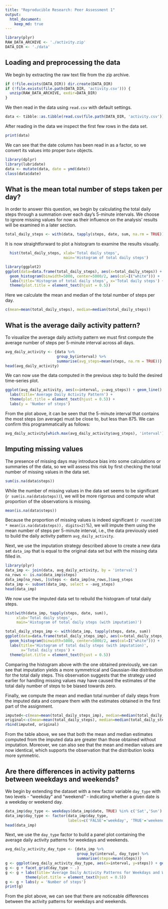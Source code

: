 ```yaml
---
title: "Reproducible Research: Peer Assessment 1"
output: 
  html_document:
    keep_md: true
---
```


```r
library(plyr)
RAW_DATA_ARCHIVE <- './activity.zip'
DATA_DIR <- './data'
```


## Loading and preprocessing the data
<!---
### Reading in the data
-->
We begin by extracting the raw text file from the zip archive.

```r
if (!file.exists(DATA_DIR)) dir.create(DATA_DIR)
if (!file.exists(file.path(DATA_DIR, 'activity.csv'))) {
  unzip(RAW_DATA_ARCHIVE, exdir=DATA_DIR)
}
```

We then read in the data using ``read.csv`` with default settings.

```r
data <- tibble::as.tibble(read.csv(file.path(DATA_DIR, 'activity.csv')))
```

After reading in the data we inspect the first few rows in the data set.

```r
print(data)
```

We can see that the date column has been read in as a factor, so we convert its
values into proper ``Date`` objects.

```r
library(dplyr)
library(lubridate)
data <- mutate(data, date = ymd(date))
class(data$date)
```

## What is the mean total number of steps taken per day?

In order to answer this question, we begin by calculating the total daily
steps through a summation over each day's 5-minute intervals. We choose to
ignore missing values for now as their influence on the analysis'
results will be examined in a later section.

```r
total_daily_steps <- with(data, tapply(steps, date, sum, na.rm = TRUE))
```

It is now straightforward to plot a histogram to examine the results visually.

```r
  hist(total_daily_steps, xlab='Total daily steps', 
                          main='Histogram of total daily steps')
```

```r
library(ggplot2)
ggplot(data=data.frame(total_daily_steps), aes(x=total_daily_steps)) +
  geom_histogram(binwidth=5000, center=5000/2, aes(col=I("white"))) +
  labs(title='Histogram of total daily steps', x='Total daily steps') +
  theme(plot.title = element_text(hjust = 0.5))
```

Here we calculate the mean and median of the total number of steps per day.

```r
c(mean=mean(total_daily_steps), median=median(total_daily_steps))
```


## What is the average daily activity pattern?

To visualize the average daily activity pattern we must first compute the
average number of steps per 5-minute interval across all days.

```r
avg_daily_activity <- {data %>%
                       group_by(interval) %>%
                       summarise(avg_steps=mean(steps, na.rm = TRUE))}
head(avg_daily_activity)
```

We can now use the data computed in the previous step to build the desired
time-series plot.

```r
ggplot(avg_daily_activity, aes(x=interval, y=avg_steps)) + geom_line() +
  labs(title='Average Daily Activity Pattern') +
  theme(plot.title = element_text(hjust = 0.5)) +
  labs(y = 'Number of steps')
```

From the plot above, it can be seen that the 5-minute interval that contains
the most steps (on average) must be close to, but less than 875. We can 
confirm this programmatically as follows:

```r
avg_daily_activity[which.max(avg_daily_activity$avg_steps), 'interval'][[1]]
```

## Imputing missing values

The presence of missing days may introduce bias into some calculations or
summaries of the data, so we will assess this risk by first checking the total
number of missing values in the data set.

```r
sum(is.na(data$steps))
```

While the number of missing values in the data set seems to be significant
(`r sum(is.na(data$steps))`), we will be more rigorous and
compute what proportion of the observations is missing.

```r
mean(is.na(data$steps))
```

Because the proportion of missing values is indeed significant
(`r round(100 * mean(is.na(data$steps)), digits=2)`%), we will impute them using
the mean number of steps per 5-minute interval, i.e., the data previously used
to build the daily activity pattern ``avg_daily_activity``.

Next, we use the imputation strategy described above to create a new data set
``data_imp`` that is equal to the original data set but with the missing data
filled in.

```r
library(plyr)
data_imp <- join(data, avg_daily_activity, by = 'interval')
na_rows <- is.na(data_imp$steps)
data_imp[na_rows, ]$steps <- data_imp[na_rows,]$avg_steps
data_imp <- subset(data_imp, select = -avg_steps)
head(data_imp)
```

We now use the imputed data set to rebuild the histogram of total daily steps. 

```r
hist(with(data_imp, tapply(steps, date, sum)),
     xlab='Total daily steps', 
     main='Histogram of total daily steps (with imputation)')
```
```r
total_daily_steps_imp <- with(data_imp, tapply(steps, date, sum))
ggplot(data=data.frame(total_daily_steps_imp), aes(x=total_daily_steps_imp)) +
  geom_histogram(binwidth=5000, center=5000/2, aes(col=I("white"))) +
  labs(title='Histogram of total daily steps (with imputation)', 
       x='Total daily steps') +
  theme(plot.title = element_text(hjust = 0.5))
```

Comparing the histogram above with the one obtained previously, we can see that
imputation yields a more symmetrical and Gaussian-like distribution for the
total daily steps. This observation suggests that the strategy used earlier for
handling missing values may have caused the estimates of the total daily number
of steps to be biased towards zero. 

Finally, we compute the mean and median total number of daily steps from the
imputed data and compare them with the estimates obtained in the first part
of the assignment.

```r
imputed<-c(mean=mean(total_daily_steps_imp), median=median(total_daily_steps_imp))
original<-c(mean=mean(total_daily_steps), median=median(total_daily_steps))
rbind(imputed, original)
```

From the table above, we see that both the mean and median estimates computed
from the imputed data are greater than those obtained without imputation.
Moreover, we can also see that the mean and median values are now identical,
which supports the observation that the distribution looks more symmetric.

## Are there differences in activity patterns between weekdays and weekends?

We begin by extending the dataset with a new factor variable ``day_type`` with
two levels - "weekday" and "weekend" - indicating whether a given date is a
weekday or weekend day.

```r
data_imp$day_type <- weekdays(data_imp$date, TRUE) %in% c('Sat','Sun')
data_imp$day_type <- factor(data_imp$day_type,
                            labels=c('FALSE'='weekday', 'TRUE'='weekend'))
head(data_imp)
```

Next, we use the ``day_type`` factor to build a panel plot containing the
average daily activity patterns for weekdays and weekends.

```r
avg_daily_activity_day_type <- {data_imp %>%
                                group_by(interval, day_type) %>%
                                summarise(steps=mean(steps))}
g <- ggplot(avg_daily_activity_day_type, aes(x=interval, y=steps)) + geom_line()
g <- g + facet_grid(day_type ~ .)
g <- g + labs(title='Average Daily Activity Patterns for Weekdays and Weekends') +
         theme(plot.title = element_text(hjust = 0.5))
g <- g + labs(y = 'Number of steps')
print(g)
```

From the plot above, we can see that there are noticeable differences between
the activity patterns for weekdays and weekends.
